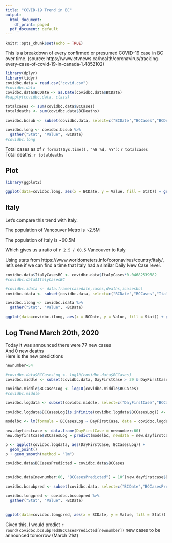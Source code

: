 ```yaml
---
title: "COVID-19 Trend in BC"
output:
  html_document:
    df_print: paged
  pdf_document: default
---
```


```r
knitr::opts_chunk$set(echo = TRUE)
```

This is a breakdown of every confirmed or presumed COVID-19 case in BC over time. (source: https://www.ctvnews.ca/health/coronavirus/tracking-every-case-of-covid-19-in-canada-1.4852102)

```r
library(dplyr)
library(tidyr)
covidbc.data = read.csv("covid.csv")
#covidbc.data
covidbc.data$BCDate <- as.Date(covidbc.data$BCDate)
#sapply(covidbc.data, class)

totalcases <- sum(covidbc.data$BCCases)
totaldeaths <- sum(covidbc.data$BCDeaths)

covidbc.bcsub <- subset(covidbc.data, select=c("BCDate","BCCases","BCDeaths"))

covidbc.long <- covidbc.bcsub %>%
  gather("Stat", "Value", -BCDate)
#covidbc.long
```

Total cases as of `r format(Sys.time(), '%B %d, %Y')`: `r totalcases`  
Total deaths: `r totaldeaths`

## Plot

```r
library(ggplot2)

ggplot(data=covidbc.long, aes(x = BCDate, y = Value, fill = Stat)) + geom_col(position = "dodge") + guides(fill=guide_legend(title=NULL)) + xlab("Date") + ylab("New Cases")


```

## Italy

Let's compare this trend with Italy.

The population of Vancouver Metro is ~2.5M

The population of Italy is ~60.5M

Which gives us a ratio of `r 2.5 / 60.5` Vancouver to Italy

Using stats from https://www.worldometers.info/coronavirus/country/italy/, let's see if we can find a time that Italy had a similar Daily New Case level.

```r
covidbc.data$ItalyCasesBC <- covidbc.data$ItalyCases*0.04682539682
#covidbc.data$ItalyCasesBC

#covidbc.idata <- data.frame(casedate,cases,deaths,icasesbc)
covidbc.idata <- subset(covidbc.data, select=c("BCDate","BCCases","ItalyCasesBC","BCDeaths"))

covidbc.ilong <- covidbc.idata %>%
  gather("Stat", "Value", -BCDate)

ggplot(data=covidbc.ilong, aes(x = BCDate, y = Value, fill = Stat)) + geom_col(position = "dodge") + guides(fill=guide_legend(title=NULL)) + xlab("Date") + ylab("New Cases")
```




<!-- ## Log Trend March 16th, 2020 -->

<!-- Let's take the raw data, perform a log transform, and then a linear fit -->
<!-- We can then try to predict future numbers -->

<!-- ```{r, echo=FALSE, message=FALSE, warning=FALSE} -->

<!-- #covidbc.data$BCCasesLog <- log10(covidbc.data$BCCases) -->
<!-- covidbc.middle <- subset(covidbc.data, DayFirstCase > 39 & DayFirstCase < 50) -->

<!-- covidbc.middle$BCCasesLog <- log10(covidbc.middle$BCCases) -->
<!-- #covidbc.middle -->

<!-- covidbc.logdata <- subset(covidbc.middle, select=c("DayFirstCase","BCCasesLog")) -->

<!-- covidbc.logdata$BCCasesLog[is.infinite(covidbc.logdata$BCCasesLog)] <- NA -->

<!-- modelbc <- lm(formula = BCCasesLog ~ DayFirstCase, data = covidbc.logdata) -->

<!-- new.dayfirstcase <- data.frame(DayFirstCase = 50:60) -->
<!-- new.dayfirstcase$BCCasesLog = predict(modelbc, newdata = new.dayfirstcase) -->

<!-- p <- ggplot(covidbc.logdata, aes(DayFirstCase, BCCasesLog)) + -->
<!--   geom_point() -->
<!-- p + geom_smooth(method = "lm") -->

<!-- covidbc.data$BCCasesPredicted = covidbc.data$BCCases -->


<!-- covidbc.data[50:60, "BCCasesPredicted"] = 10^(new.dayfirstcase$BCCasesLog) -->

<!-- #covidbc.logdata[50:60, "BCCasesLog"] = new.dayfirstcase$BCCasesLog -->

<!-- #covidbc.data$BCCasesPredicted <-10^(covidbc.logdata$BCCasesLog) -->

<!-- #covidbc.data$BCCasesPredicted -->

<!-- covidbc.bcsubpred <- subset(covidbc.data, select=c("BCDate","BCCasesPredicted","BCDeaths", "ItalyCasesBC")) -->

<!-- covidbc.longpred <- covidbc.bcsubpred %>% -->
<!--   gather("Stat", "Value", -BCDate) -->
<!-- ``` -->

<!-- ##  -->

<!-- ```{r, echo= FALSE} -->
<!-- ggplot(data=covidbc.longpred, aes(x = BCDate, y = Value, fill = Stat)) + geom_col(position = "dodge") + guides(fill=guide_legend(title=NULL)) + xlab("Date") + ylab("New Cases") -->

<!-- #covidbc.bcsubpred -->

<!-- ``` -->

<!-- Given this, I would predict `r round(covidbc.bcsubpred$BCCasesPredicted[50])` new cases to be announced tomorrow (March 17th) -->

<!-- ## Log Trend March 17th, 2020 -->

<!-- Today it was announced there were 83 new cases   -->
<!-- And 3 new deaths   -->
<!-- Here is the new predictions -->

<!-- ```{r, echo=FALSE, message=FALSE, warning=FALSE} -->

<!-- #covidbc.data$BCCasesLog <- log10(covidbc.data$BCCases) -->
<!-- covidbc.middle <- subset(covidbc.data, DayFirstCase > 39 & DayFirstCase < 51) -->

<!-- covidbc.middle$BCCasesLog <- log10(covidbc.middle$BCCases) -->
<!-- #covidbc.middle -->

<!-- covidbc.logdata <- subset(covidbc.middle, select=c("DayFirstCase","BCCasesLog")) -->

<!-- covidbc.logdata$BCCasesLog[is.infinite(covidbc.logdata$BCCasesLog)] <- NA -->

<!-- modelbc <- lm(formula = BCCasesLog ~ DayFirstCase, data = covidbc.logdata) -->

<!-- new.dayfirstcase <- data.frame(DayFirstCase = 51:60) -->
<!-- new.dayfirstcase$BCCasesLog = predict(modelbc, newdata = new.dayfirstcase) -->

<!-- p <- ggplot(covidbc.logdata, aes(DayFirstCase, BCCasesLog)) + -->
<!--   geom_point() -->
<!-- p + geom_smooth(method = "lm") -->

<!-- covidbc.data$BCCasesPredicted = covidbc.data$BCCases -->


<!-- covidbc.data[51:60, "BCCasesPredicted"] = 10^(new.dayfirstcase$BCCasesLog) -->

<!-- covidbc.bcsubpred <- subset(covidbc.data, select=c("BCDate","BCCasesPredicted","BCDeaths", "ItalyCasesBC")) -->

<!-- covidbc.longpred <- covidbc.bcsubpred %>% -->
<!--   gather("Stat", "Value", -BCDate) -->
<!-- ``` -->

<!-- ##  -->

<!-- ```{r, echo= FALSE} -->

<!-- ggplot(data=covidbc.longpred, aes(x = BCDate, y = Value, fill = Stat)) + geom_col(position = "dodge") + guides(fill=guide_legend(title=NULL)) + xlab("Date") + ylab("New Cases") -->

<!-- #covidbc.bcsubpred -->

<!-- ``` -->

<!-- Given this, I would predict `r round(covidbc.bcsubpred$BCCasesPredicted[51])` new cases to be announced tomorrow (March 18th) -->

<!-- ## Log Trend March 18th, 2020 -->

<!-- Today it was announced there were 45 new cases   -->
<!-- And 0 new deaths   -->
<!-- Here is the new predictions -->

<!-- ```{r, echo=FALSE, message=FALSE, warning=FALSE} -->

<!-- #covidbc.data$BCCasesLog <- log10(covidbc.data$BCCases) -->
<!-- covidbc.middle <- subset(covidbc.data, DayFirstCase > 39 & DayFirstCase < 52) -->

<!-- covidbc.middle$BCCasesLog <- log10(covidbc.middle$BCCases) -->
<!-- #covidbc.middle -->

<!-- covidbc.logdata <- subset(covidbc.middle, select=c("DayFirstCase","BCCasesLog")) -->

<!-- covidbc.logdata$BCCasesLog[is.infinite(covidbc.logdata$BCCasesLog)] <- NA -->

<!-- modelbc <- lm(formula = BCCasesLog ~ DayFirstCase, data = covidbc.logdata) -->

<!-- new.dayfirstcase <- data.frame(DayFirstCase = 52:60) -->
<!-- new.dayfirstcase$BCCasesLog = predict(modelbc, newdata = new.dayfirstcase) -->

<!-- p <- ggplot(covidbc.logdata, aes(DayFirstCase, BCCasesLog)) + -->
<!--   geom_point() -->
<!-- p + geom_smooth(method = "lm") -->

<!-- covidbc.data$BCCasesPredicted = covidbc.data$BCCases -->


<!-- covidbc.data[52:60, "BCCasesPredicted"] = 10^(new.dayfirstcase$BCCasesLog) -->

<!-- covidbc.bcsubpred <- subset(covidbc.data, select=c("BCDate","BCCasesPredicted","BCDeaths", "ItalyCasesBC")) -->

<!-- covidbc.longpred <- covidbc.bcsubpred %>% -->
<!--   gather("Stat", "Value", -BCDate) -->
<!-- ``` -->

<!-- ##  -->

<!-- ```{r, echo= FALSE} -->

<!-- ggplot(data=covidbc.longpred, aes(x = BCDate, y = Value, fill = Stat)) + geom_col(position = "dodge") + guides(fill=guide_legend(title=NULL)) + xlab("Date") + ylab("New Cases") -->

<!-- #covidbc.bcsubpred -->

<!-- ``` -->

<!-- Given this, I would predict `r round(covidbc.bcsubpred$BCCasesPredicted[52])` new cases to be announced tomorrow (March 19th) -->

<!-- ## Log Trend March 19th, 2020 -->

<!-- Today it was announced there were 40 new cases   -->
<!-- And 1 new deaths   -->
<!-- Here is the new predictions -->

<!-- ```{r, echo=FALSE, message=FALSE, warning=FALSE} -->

<!-- #covidbc.data$BCCasesLog <- log10(covidbc.data$BCCases) -->
<!-- covidbc.middle <- subset(covidbc.data, DayFirstCase > 39 & DayFirstCase < 53) -->

<!-- covidbc.middle$BCCasesLog <- log10(covidbc.middle$BCCases) -->
<!-- #covidbc.middle -->

<!-- covidbc.logdata <- subset(covidbc.middle, select=c("DayFirstCase","BCCasesLog")) -->

<!-- covidbc.logdata$BCCasesLog[is.infinite(covidbc.logdata$BCCasesLog)] <- NA -->

<!-- modelbc <- lm(formula = BCCasesLog ~ DayFirstCase, data = covidbc.logdata) -->

<!-- new.dayfirstcase <- data.frame(DayFirstCase = 53:60) -->
<!-- new.dayfirstcase$BCCasesLog = predict(modelbc, newdata = new.dayfirstcase) -->

<!-- p <- ggplot(covidbc.logdata, aes(DayFirstCase, BCCasesLog)) + -->
<!--   geom_point() -->
<!-- p + geom_smooth(method = "lm") -->

<!-- covidbc.data$BCCasesPredicted = covidbc.data$BCCases -->


<!-- covidbc.data[53:60, "BCCasesPredicted"] = 10^(new.dayfirstcase$BCCasesLog) -->

<!-- covidbc.bcsubpred <- subset(covidbc.data, select=c("BCDate","BCCasesPredicted","BCDeaths", "ItalyCasesBC")) -->

<!-- covidbc.longpred <- covidbc.bcsubpred %>% -->
<!--   gather("Stat", "Value", -BCDate) -->
<!-- ``` -->

<!-- ##  -->

<!-- ```{r, echo= FALSE} -->

<!-- ggplot(data=covidbc.longpred, aes(x = BCDate, y = Value, fill = Stat)) + geom_col(position = "dodge") + guides(fill=guide_legend(title=NULL)) + xlab("Date") + ylab("New Cases") -->

<!-- #covidbc.bcsubpred -->

<!-- ``` -->

<!-- Given this, I would predict `r round(covidbc.bcsubpred$BCCasesPredicted[53])` new cases to be announced tomorrow (March 20th) -->

## Log Trend March 20th, 2020

Today it was announced there were 77 new cases  
And 0 new deaths  
Here is the new predictions

```r

newnumber=54

#covidbc.data$BCCasesLog <- log10(covidbc.data$BCCases)
covidbc.middle <- subset(covidbc.data, DayFirstCase > 39 & DayFirstCase < newnumber)

covidbc.middle$BCCasesLog <- log10(covidbc.middle$BCCases)
#covidbc.middle

covidbc.logdata <- subset(covidbc.middle, select=c("DayFirstCase","BCCasesLog"))

covidbc.logdata$BCCasesLog[is.infinite(covidbc.logdata$BCCasesLog)] <- NA

modelbc <- lm(formula = BCCasesLog ~ DayFirstCase, data = covidbc.logdata)

new.dayfirstcase <- data.frame(DayFirstCase = newnumber:60)
new.dayfirstcase$BCCasesLog = predict(modelbc, newdata = new.dayfirstcase)

p <- ggplot(covidbc.logdata, aes(DayFirstCase, BCCasesLog)) +
  geom_point()
p + geom_smooth(method = "lm")

covidbc.data$BCCasesPredicted = covidbc.data$BCCases


covidbc.data[newnumber:60, "BCCasesPredicted"] = 10^(new.dayfirstcase$BCCasesLog)

covidbc.bcsubpred <- subset(covidbc.data, select=c("BCDate","BCCasesPredicted","BCDeaths", "ItalyCasesBC"))

covidbc.longpred <- covidbc.bcsubpred %>%
  gather("Stat", "Value", -BCDate)
```

## 

```r

ggplot(data=covidbc.longpred, aes(x = BCDate, y = Value, fill = Stat)) + geom_col(position = "dodge") + guides(fill=guide_legend(title=NULL)) + xlab("Date") + ylab("New Cases") + geom_vline(xintercept = as.numeric(covidbc.longpred$BCDate[newnumber-1]), linetype = "dashed", color="black")


```

Given this, I would predict `r round(covidbc.bcsubpred$BCCasesPredicted[newnumber])` new cases to be announced tomorrow (March 21st)
















<!-- ## Total Cases and a look at South Korea -->

<!-- South Korea currently is showing a normal distribution for daily new cases -->

<!-- ```{r, echo = FALSE, message= FALSE, warning= FALSE} -->
<!-- #ggplot(data=covidbc.data, aes(x = BCDate, y = SKCases)) + -->
<!--   #geom_point() -->

<!-- x = covidbc.data$DayFirstCase[38:60] -->
<!-- y = covidbc.data$SKCases[38:60] -->

<!-- newdata <- data.frame(x,y) -->

<!-- fit <- nls(y ~ a * dnorm(x, mean, sd), data = newdata, -->
<!--          start = list(mean = 50, sd = 1, a = 800)) -->

<!-- newpred <- predict(fit, newdata = data.frame(x)) -->
<!-- #newpred -->
<!-- newdata$pred <- newpred -->
<!-- newdata$BCDate <- covidbc.data$BCDate[38:60] -->

<!-- ggplot(data=newdata, aes(x = BCDate, y = y)) + -->
<!--   geom_col(fill = "green") + geom_line(aes(y = pred)) + xlab("BC Date") + ylab("New Cases") -->

<!-- #plot(y ~ x, data = newdata) -->

<!-- #curve(predict(fit, newdata = data.frame(x = x)), from = 38, to = 60, add = TRUE) -->

<!-- ``` -->

<!-- Let's compare BC's trend with SK. -->

<!-- The population of Vancouver Metro is ~2.5M -->

<!-- The population of South Korea is ~51.5M -->

<!-- Which gives us a ratio of `r 2.5 / 51.5` Vancouver to South Korea -->

<!-- Using stats from https://www.worldometers.info/coronavirus/country/south-korea/, let's see if we can find a time that South Korea had a similar Daily New Case level. -->

<!-- ```{r, echo=FALSE} -->
<!-- covidbc.data$SKCasesBC <- covidbc.data$SKCases*0.04785311832 -->

<!-- covidbc.skdata <- subset(covidbc.data, select=c("BCDate","BCCases","SKCasesBC","BCDeaths")) -->

<!-- covidbc.sklong <- covidbc.skdata %>% -->
<!--   gather("Stat", "Value", -BCDate) -->

<!-- ggplot(data=covidbc.sklong, aes(x = BCDate, y = Value, fill = Stat)) + geom_col(position = "dodge") + guides(fill=guide_legend(title=NULL)) + xlab("Date") + ylab("New Cases") -->
<!-- ``` -->


<!-- ```{r, echo = FALSE, message= FALSE, warning= FALSE} -->

<!-- x = covidbc.data$DayFirstCase[38:60] -->
<!-- y = covidbc.data$SKCasesBC[38:60] -->

<!-- newdata <- data.frame(x,y) -->

<!-- fit <- nls(y ~ a * dnorm(x, mean, sd), data = newdata, -->
<!--          start = list(mean = 50, sd = 1, a = 200)) -->

<!-- newpred <- predict(fit, newdata = data.frame(x)) -->
<!-- #newpred -->
<!-- newdata$pred <- newpred -->
<!-- newdata$BCDate <- covidbc.data$BCDate[38:60] -->
<!-- newdata$BCCases <- covidbc.data$BCCases[38:60] -->

<!-- ggplot(data=newdata, aes(x = BCDate, y = BCCases)) + -->
<!--   geom_col(fill = "green") + geom_line(aes(y = pred)) + xlab("BC Date") + ylab("New Cases") -->

<!-- #plot(y ~ x, data = newdata) -->

<!-- #curve(predict(fit, newdata = data.frame(x = x)), from = 38, to = 60, add = TRUE) -->

<!-- ``` -->